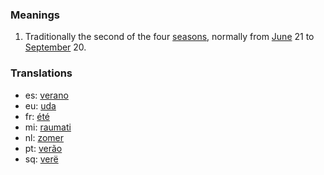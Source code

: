 ===Meanings===
# Traditionally the second of the four [[season]]s, normally from [[June]] 21 to [[September]] 20.

===Translations===
*es: [[verano]]
*eu: [[uda]]
*fr: [[été]]
*mi: [[raumati]]
*nl: [[zomer]]
*pt: [[verão]]
*sq: [[verë]]